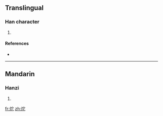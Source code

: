 ==Translingual==

===Han character===
{{Han char|rn=86|rad=火|as=05|sn=9|four=|canj=火十心 (FJP)}}

# {{defn|Han|sort=火05}}

====References====
* {{Han ref|kx=0668.160|dkj=18945|hdz=32197.040|uh=70A8|ud=28840}}

----

==Mandarin==

===Hanzi===
{{cmn-hanzi|pin=[[bāo]] ([[bao1]]), [[duò]] ([[duo4]]), [[páo]] ([[pao2]])|wg=pao<sup>1</sup>, to<sup>4</sup>, p'ao<sup>2</sup>}}

# {{defn|Mandarin|sort=火05}}

[[fr:炨]]
[[zh:炨]]